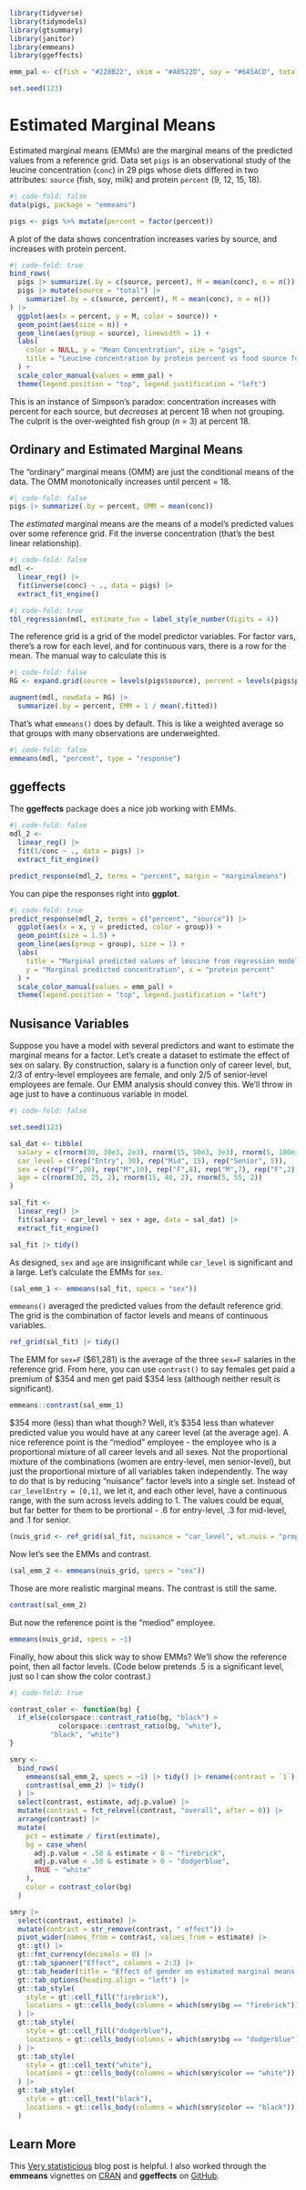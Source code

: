 ```r
library(tidyverse)
library(tidymodels)
library(gtsummary)
library(janitor)
library(emmeans)
library(ggeffects)

emm_pal <- c(fish = "#228B22", skim = "#A0522D", soy = "#6A5ACD", total = "#333333")

set.seed(123)
```

# Estimated Marginal Means {#EMMs}

Estimated marginal means (EMMs) are the marginal means of the predicted values from a reference grid. Data set `pigs` is an observational study of the leucine concentration (`conc`) in 29 pigs whose diets differed in two attributes: `source` (fish, soy, milk) and protein `percent` (9, 12, 15, 18).

```r
#| code-fold: false
data(pigs, package = "emmeans")

pigs <- pigs %>% mutate(percent = factor(percent))
```

A plot of the data shows concentration increases varies by source, and increases with protein percent.

```r
#| code-fold: true
bind_rows(
  pigs |> summarize(.by = c(source, percent), M = mean(conc), n = n()),
  pigs |> mutate(source = "total") |> 
    summarize(.by = c(source, percent), M = mean(conc), n = n())
) |>
  ggplot(aes(x = percent, y = M, color = source)) +
  geom_point(aes(size = n)) +
  geom_line(aes(group = source), linewidth = 1) +
  labs(
    color = NULL, y = "Mean Concentration", size = "pigs",
    title = "Leucine concentration by protein percent vs food source for 29 pigs."
  ) +
  scale_color_manual(values = emm_pal) +
  theme(legend.position = "top", legend.justification = "left")
```

This is an instance of Simpson's paradox: concentration increases with percent for each source, but _decreases_ at percent 18 when not grouping. The culprit is the over-weighted fish group (*n* = 3) at percent 18.

## Ordinary and Estimated Marginal Means

The "ordinary" marginal means (OMM) are just the conditional means of the data. The OMM monotonically increases until percent = 18.

```r
#| code-fold: false
pigs |> summarize(.by = percent, OMM = mean(conc))
```

The _estimated_ marginal means are the means of a model's predicted values over some reference grid. Fit the inverse concentration (that's the best linear relationship).

```r
#| code-fold: false
mdl <- 
  linear_reg() |>
  fit(inverse(conc) ~ ., data = pigs) |>
  extract_fit_engine()
```

```r
#| code-fold: true
tbl_regression(mdl, estimate_fun = label_style_number(digits = 4))
```

The reference grid is a grid of the model predictor variables. For factor vars, there's a row for each level, and for continuous vars, there is a row for the mean. The manual way to calculate this is

```r
#| code-fold: false
RG <- expand.grid(source = levels(pigs$source), percent = levels(pigs$percent))

augment(mdl, newdata = RG) |>
  summarize(.by = percent, EMM = 1 / mean(.fitted)) 
```

That's what `emmeans()` does by default. This is like a weighted average so that groups with many observations are underweighted.

```r
#| code-fold: false
emmeans(mdl, "percent", type = "response")
```

## ggeffects

The **ggeffects** package does a nice job working with EMMs.

```r
#| code-fold: false
mdl_2 <- 
  linear_reg() |> 
  fit(1/conc ~ ., data = pigs) |>
  extract_fit_engine() 

predict_response(mdl_2, terms = "percent", margin = "marginalmeans")
```

You can pipe the responses right into **ggplot**.

```r
#| code-fold: true
predict_response(mdl_2, terms = c("percent", "source")) |>
  ggplot(aes(x = x, y = predicted, color = group)) +
  geom_point(size = 1.5) +
  geom_line(aes(group = group), size = 1) +
  labs(
    title = "Marginal predicted values of leucine from regression model.",
    y = "Marginal predicted concentration", x = "protein percent"
  ) +
  scale_color_manual(values = emm_pal) +
  theme(legend.position = "top", legend.justification = "left")
```

## Nusisance Variables

Suppose you have a model with several predictors and want to estimate the marginal means for a factor. Let's create a dataset to estimate the effect of sex on salary. By construction, salary is a function only of career level, but, 2/3 of entry-level employees are female, and only 2/5 of senior-level employees are female. Our EMM analysis should convey this. We'll throw in age just to have a continuous variable in model.

```r
#| code-fold: false

set.seed(123)

sal_dat <- tibble(
  salary = c(rnorm(30, 30e3, 2e3), rnorm(15, 50e3, 3e3), rnorm(5, 100e3, 5e3)),
  car_level = c(rep("Entry", 30), rep("Mid", 15), rep("Senior", 5)),
  sex = c(rep("F",20), rep("M",10), rep("F",8), rep("M",7), rep("F",2), rep("M",3)),
  age = c(rnorm(30, 25, 2), rnorm(15, 40, 2), rnorm(5, 55, 2))
)

sal_fit <-
  linear_reg() |>
  fit(salary ~ car_level + sex + age, data = sal_dat) |>
  extract_fit_engine()

sal_fit |> tidy()
```

As designed, `sex` and `age` are insignificant while `car_level` is significant and a large. Let's calculate the EMMs for `sex`.

```r
(sal_emm_1 <- emmeans(sal_fit, specs = "sex"))
```

`emmeans()` averaged the predicted values from the default reference grid. The grid is the combination of factor levels and means of continuous variables.

```r
ref_grid(sal_fit) |> tidy()
```

The EMM for `sex=F` (\$61,281) is the average of the three `sex=F` salaries in the reference grid. From here, you can use `contrast()` to say females get paid a premium of \$354 and men get paid \$354 less (although neither result is significant).

```r
emmeans::contrast(sal_emm_1)
```

\$354 more (less) than what though? Well, it's \$354 less than whatever predicted value you would have at any career level (at the average age). A nice reference point is the "mediod" employee - the employee who is a proportional mixture of all career levels and all sexes. Not the proportional mixture of the combinations (women are entry-level, men senior-level), but just the proportional mixture of all variables taken independently. The way to do that is by reducing "nuisance" factor levels into a single set. Instead of `car_levelEntry = [0,1]`, we let it, and each other level, have a continuous range, with the sum across levels adding to 1. The values could be equal, but far better for them to be prortional - .6 for entry-level, .3 for mid-level, and .1 for senior.

```r
(nuis_grid <- ref_grid(sal_fit, nuisance = "car_level", wt.nuis = "proportional"))
```

Now let's see the EMMs and contrast.

```r
(sal_emm_2 <- emmeans(nuis_grid, specs = "sex"))
```

Those are more realistic marginal means. The contrast is still the same.

```r
contrast(sal_emm_2)
```

But now the reference point is the "mediod" employee.

```r
emmeans(nuis_grid, specs = ~1)
```

Finally, how about this slick way to show EMMs? We'll show the reference point, then all factor levels. (Code below pretends .5 is a significant level, just so I can show the color contrast.)

```r
#| code-fold: true

contrast_color <- function(bg) {
  if_else(colorspace::contrast_ratio(bg, "black") > 
            colorspace::contrast_ratio(bg, "white"),
          "black", "white")
}

smry <- 
  bind_rows(
    emmeans(sal_emm_2, specs = ~1) |> tidy() |> rename(contrast = `1`),
    contrast(sal_emm_2) |> tidy()
  ) |>
  select(contrast, estimate, adj.p.value) |>
  mutate(contrast = fct_relevel(contrast, "overall", after = 0)) |>
  arrange(contrast) |>
  mutate(
    pct = estimate / first(estimate),
    bg = case_when(
      adj.p.value < .50 & estimate < 0 ~ "firebrick",
      adj.p.value < .50 & estimate > 0 ~ "dodgerblue",
      TRUE ~ "white"
    ),
    color = contrast_color(bg)
  )

smry |>
  select(contrast, estimate) |>
  mutate(contrast = str_remove(contrast, " effect")) |>
  pivot_wider(names_from = contrast, values_from = estimate) |>
  gt::gt() |>
  gt::fmt_currency(decimals = 0) |>
  gt::tab_spanner("Effect", columns = 2:3) |>
  gt::tab_header(title = "Effect of gender on estimated marginal means.") |>
  gt::tab_options(heading.align = "left") |>
  gt::tab_style(
    style = gt::cell_fill("firebrick"),
    locations = gt::cells_body(columns = which(smry$bg == "firebrick"))
  ) |>
  gt::tab_style(
    style = gt::cell_fill("dodgerblue"),
    locations = gt::cells_body(columns = which(smry$bg == "dodgerblue"))
  ) |>
  gt::tab_style(
    style = gt::cell_text("white"),
    locations = gt::cells_body(columns = which(smry$color == "white"))
  ) |>
  gt::tab_style(
    style = gt::cell_text("black"),
    locations = gt::cells_body(columns = which(smry$color == "black"))
  )
```


## Learn More

This [Very statisticious](https://aosmith.rbind.io/2019/03/25/getting-started-with-emmeans/) blog post is helpful. I also worked through the **emmeans** vignettes on [CRAN](https://cran.r-project.org/web/packages/emmeans/) and **ggeffects** on [GitHub](https://strengejacke.github.io/ggeffects/index.html).
